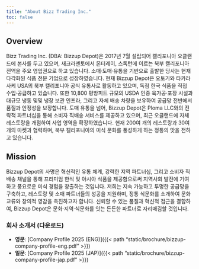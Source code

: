 ```yaml
---
title: "About Bizz Trading Inc."
toc: false
---
```



## Overview
Bizz Trading Inc. (DBA: Bizzup Depot)은 2017년 7월 설립되어 캘리포니아 오클랜드에 본사를 두고 있으며, 새크라멘토에서 몬터레이, 스톡턴에 이르는 북부 캘리포니아 전역을 주요 영업권으로 하고 있습니다. 소매·도매·유통을 기반으로 출발한 당사는 현재 다각화된 식품 전문 기업으로 성장하였습니다.
현재 Bizzup Depot은 오토기와 타카라 사케 USA의 북부 캘리포니아 공식 유통사로 활동하고 있으며, 독점 한국 식품을 직접 수입·공급하고 있습니다. 또한 10,800 평방피트 규모의 USDA 인증 육가공·포장 시설과 대규모 냉동 및및 냉장 보관 인프라, 그리고 자체 배송 차량을 보유하여 공급망 전반에서 품질과 안정성을 보장합니다.
도매 유통을 넘어, Bizzup Depot은 Ploma LLC와의 전략적 파트너십을 통해 소비자 직배송 서비스를 제공하고 있으며, 최근 오클랜드에 자체 레스토랑을 개점하여 사업 영역을 확장하였습니다. 현재 200여 개의 레스토랑과 30여 개의 마켓과 협력하며, 북부 캘리포니아의 미식 문화를 풍성하게 하는 정통의 맛을 전하고 있습니다.


## Mission
Bizzup Depot의 사명은 혁신적인 유통 체계, 강력한 지역 파트너십, 그리고 소비자 직배송 채널을 통해 프리미엄 한식 및 아시아 식품을 제공함으로써 지역사회 발전에 기여하고 풍요로운 미식 경험을 창출하는 것입니다.
저희는 지속 가능하고 투명한 공급망을 구축하고, 레스토랑 및 소매 파트너들의 성공을 지원하며, 정통 식문화를 소개하여 문화 교류와 창의적 영감을 촉진하고자 합니다. 신뢰할 수 있는 품질과 혁신적 접근을 결합하여, Bizzup Depot은 문화·지역·식문화를 잇는 든든한 파트너로 자리매김할 것입니다.


### 회사 소개서 (다운로드)
- **영문**: [Company Profile 2025 (ENG)]({{< path "static/brochure/bizzup-company-profile-eng.pdf" >}})
- **일문**: [Company Profile 2025 (JAP)]({{< path "static/brochure/bizzup-company-profile-jap.pdf" >}})

